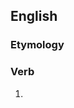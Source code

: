 ==English==

===Etymology===
{{suffix|commend|eth|lang=en}}

===Verb===
{{head|en|verb form}}

# {{en-archaic third-person singular of|commend}}